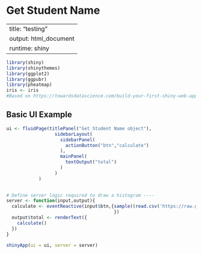 # Get Student Name {#shiny}

---
title: "testing"
output: html_document
runtime: shiny
---
  
```r
library(shiny)
library(shinythemes)
library(ggplot2)
library(ggpubr)
library(pheatmap)
iris <- iris
#Based on https://towardsdatascience.com/build-your-first-shiny-web-app-in-r-72f9538f9868
```

## Basic UI Example
```r
ui <- fluidPage(titlePanel("Get Student Name object"),
                  sidebarLayout(
                    sidebarPanel(
                      actionButton("btn","calculate")
                    ),
                    mainPanel(
                      textOutput("total")
                    )
                  )
            )
    
```




```r
# Define server logic required to draw a histogram ----
server <- function(input,output){
  calculate <- eventReactive(input$btn,{sample((read.csv('https://raw.githubusercontent.com/dev7796/data101_tutorial/main/files/dataset/Traffic2022.csv')$VOLUME_PER_MINUTE),1)  
                                        })
  output$total <- renderText({
    calculate()
  })
}
```


```r
shinyApp(ui = ui, server = server)
```
